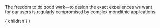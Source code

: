 
The freedom to do good work—to design the exact experiences we
want for our users is regularly compromised by complex monolithic applications

  <Layout>
    { children }
  </Layout>
)
